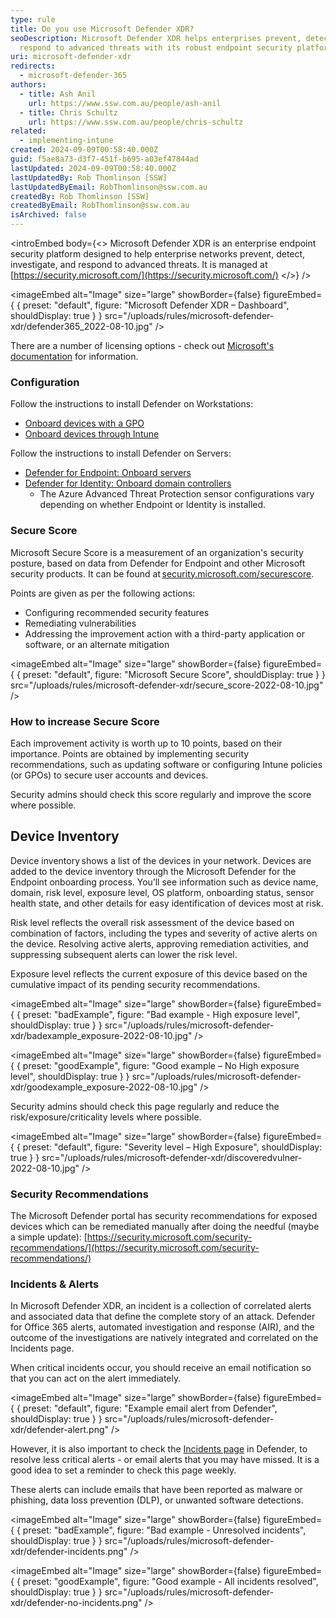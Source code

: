 ```yaml
---
type: rule
title: Do you use Microsoft Defender XDR?
seoDescription: Microsoft Defender XDR helps enterprises prevent, detect, and
  respond to advanced threats with its robust endpoint security platform.
uri: microsoft-defender-xdr
redirects:
  - microsoft-defender-365
authors:
  - title: Ash Anil
    url: https://www.ssw.com.au/people/ash-anil
  - title: Chris Schultz
    url: https://www.ssw.com.au/people/chris-schultz
related:
  - implementing-intune
created: 2024-09-09T00:58:40.000Z
guid: f5ae8a73-d3f7-451f-b695-a03ef47844ad
lastUpdated: 2024-09-09T00:58:40.000Z
lastUpdatedBy: Rob Thomlinson [SSW]
lastUpdatedByEmail: RobThomlinson@ssw.com.au
createdBy: Rob Thomlinson [SSW]
createdByEmail: RobThomlinson@ssw.com.au
isArchived: false
---
```

<introEmbed
  body={<>
Microsoft Defender XDR is an enterprise endpoint security platform designed to help enterprise networks prevent, detect, investigate, and respond to advanced threats. It is managed at [https://security.microsoft.com/](https://security.microsoft.com/)
  </>}
/>

<imageEmbed
  alt="Image"
  size="large"
  showBorder={false}
  figureEmbed={ {
    preset: "default",
    figure: "Microsoft Defender XDR – Dashboard",
    shouldDisplay: true
  } }
  src="/uploads/rules/microsoft-defender-xdr/defender365_2022-08-10.jpg"
/>

There are a number of licensing options - check out [Microsoft's documentation](https://learn.microsoft.com/en-us/microsoft-365/security/defender-endpoint/microsoft-defender-endpoint?view=o365-worldwide&WT.mc_id=ES-MVP-33518) for information.

### Configuration

Follow the instructions to install Defender on Workstations:

* [Onboard devices with a GPO](https://learn.microsoft.com/en-us/microsoft-365/security/defender-endpoint/configure-endpoints-gp?view=o365-worldwide&WT.mc_id=ES-MVP-33518)
* [Onboard devices through Intune](https://learn.microsoft.com/en-us/mem/intune/protect/advanced-threat-protection-configure#enable-microsoft-defender-for-endpoint-in-intune?WT.mc_id=ES-MVP-33518)

Follow the instructions to install Defender on Servers:

* [Defender for Endpoint: Onboard servers](https://learn.microsoft.com/en-us/defender-endpoint/configure-server-endpoints?WT.mc_id=ES-MVP-33518)
* [Defender for Identity: Onboard domain controllers](https://learn.microsoft.com/en-us/defender-for-identity/deploy/install-sensor?WT.mc_id=ES-MVP-33518)
  * The Azure Advanced Threat Protection sensor configurations vary depending on whether Endpoint or Identity is installed.

### Secure Score

Microsoft Secure Score is a measurement of an organization's security posture, based on data from Defender for Endpoint and other Microsoft security products. It can be found at [security.microsoft.com/securescore](https://security.microsoft.com/securescore).

Points are given as per the following actions:

* Configuring recommended security features
* Remediating vulnerabilities
* Addressing the improvement action with a third-party application or software, or an alternate mitigation


<imageEmbed
  alt="Image"
  size="large"
  showBorder={false}
  figureEmbed={ {
    preset: "default",
    figure: "Microsoft Secure Score",
    shouldDisplay: true
  } }
  src="/uploads/rules/microsoft-defender-xdr/secure_score-2022-08-10.jpg"
/>

### How to increase Secure Score

Each improvement activity is worth up to 10 points, based on their importance. Points are obtained by implementing security recommendations, such as updating software or configuring Intune policies (or GPOs) to secure user accounts and devices.

Security admins should check this score regularly and improve the score where possible.

## Device Inventory

Device inventory shows a list of the devices in your network. Devices are added to the device inventory through the Microsoft Defender for the Endpoint onboarding process. You’ll see information such as device name, domain, risk level, exposure level, OS platform, onboarding status, sensor health state, and other details for easy identification of devices most at risk.

Risk level reflects the overall risk assessment of the device based on combination of factors, including the types and severity of active alerts on the device. Resolving active alerts, approving remediation activities, and suppressing subsequent alerts can lower the risk level.

Exposure level reflects the current exposure of this device based on the cumulative impact of its pending security recommendations.

<imageEmbed
  alt="Image"
  size="large"
  showBorder={false}
  figureEmbed={ {
    preset: "badExample",
    figure: "Bad example - High exposure level",
    shouldDisplay: true
  } }
  src="/uploads/rules/microsoft-defender-xdr/badexample_exposure-2022-08-10.jpg"
/>

<imageEmbed
  alt="Image"
  size="large"
  showBorder={false}
  figureEmbed={ {
    preset: "goodExample",
    figure: "Good example – No High exposure level",
    shouldDisplay: true
  } }
  src="/uploads/rules/microsoft-defender-xdr/goodexample_exposure-2022-08-10.jpg"
/>

Security admins should check this page regularly and reduce the risk/exposure/criticality levels where possible.


<imageEmbed
  alt="Image"
  size="large"
  showBorder={false}
  figureEmbed={ {
    preset: "default",
    figure: "Severity level – High Exposure",
    shouldDisplay: true
  } }
  src="/uploads/rules/microsoft-defender-xdr/discoveredvulner-2022-08-10.jpg"
/>

### Security Recommendations

The Microsoft Defender portal has security recommendations for exposed devices which can be remediated manually after doing the needful (maybe a simple update): [https://security.microsoft.com/security-recommendations/](https://security.microsoft.com/security-recommendations/)

### Incidents & Alerts

In Microsoft Defender XDR, an incident is a collection of correlated alerts and associated data that define the complete story of an attack. Defender for Office 365 alerts, automated investigation and response (AIR), and the outcome of the investigations are natively integrated and correlated on the Incidents page.

When critical incidents occur, you should receive an email notification so that you can act on the alert immediately.


<imageEmbed
  alt="Image"
  size="large"
  showBorder={false}
  figureEmbed={ {
    preset: "default",
    figure: "Example email alert from Defender",
    shouldDisplay: true
  } }
  src="/uploads/rules/microsoft-defender-xdr/defender-alert.png"
/>

However, it is also important to check the [Incidents page](https://security.microsoft.com/incidents) in Defender, to resolve less critical alerts - or email alerts that you may have missed. It is a good idea to set a reminder to check this page weekly.

These alerts can include emails that have been reported as malware or phishing, data loss prevention (DLP), or unwanted software detections.

<imageEmbed
  alt="Image"
  size="large"
  showBorder={false}
  figureEmbed={ {
    preset: "badExample",
    figure: "Bad example - Unresolved incidents",
    shouldDisplay: true
  } }
  src="/uploads/rules/microsoft-defender-xdr/defender-incidents.png"
/>

<imageEmbed
  alt="Image"
  size="large"
  showBorder={false}
  figureEmbed={ {
    preset: "goodExample",
    figure: "Good example - All incidents resolved",
    shouldDisplay: true
  } }
  src="/uploads/rules/microsoft-defender-xdr/defender-no-incidents.png"
/>
